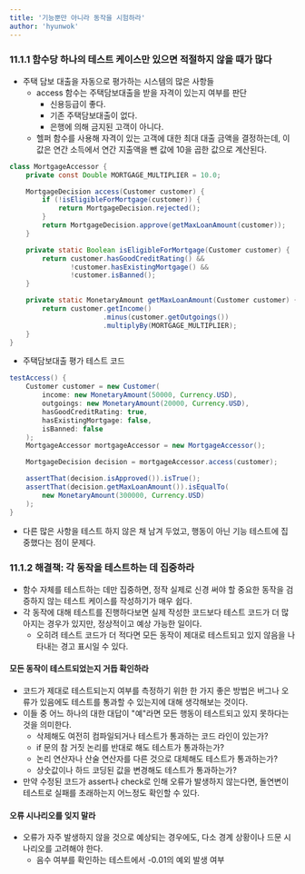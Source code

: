 ```yaml
---
title: '기능뿐만 아니라 동작을 시험하라'
author: 'hyunwok'
---
```


### 11.1.1 함수당 하나의 테스트 케이스만 있으면 적절하지 않을 때가 많다
- 주택 담보 대출을 자동으로 평가하는 시스템의 많은 사항들
    - access 함수는 주택담보대출을 받을 자격이 있는지 여부를 판단
        - 신용등급이 좋다.
        - 기존 주택담보대출이 없다.
        - 은행에 의해 금지된 고객이 아니다.
    - 헬퍼 함수를 사용해 자격이 있는 고객에 대한 최대 대출 금액을 결정하는데, 이 값은 연간 소득에서 연간 지출액을 뺀 값에 10을 곱한 값으로 계산된다.

```java 
class MortgageAccessor {
    private const Double MORTGAGE_MULTIPLIER = 10.0;

    MortgageDecision access(Customer customer) {
        if (!isEligibleForMortgage(customer)) {
            return MortgageDecision.rejected();
        }
        return MortgageDecision.approve(getMaxLoanAmount(customer));
    }

    private static Boolean isEligibleForMortgage(Customer customer) {
        return customer.hasGoodCreditRating() &&
               !customer.hasExistingMortgage() &&
               !customer.isBanned();
    }

    private static MonetaryAmount getMaxLoanAmount(Customer customer) {
        return customer.getIncome()
                       .minus(customer.getOutgoings())
                       .multiplyBy(MORTGAGE_MULTIPLIER);
    }
}
```

- 주택담보대출 평가 테스트 코드
```java incorrect
testAccess() {
    Customer customer = new Customer(
        income: new MonetaryAmount(50000, Currency.USD),
        outgoings: new MonetaryAmount(20000, Currency.USD),
        hasGoodCreditRating: true,
        hasExistingMortgage: false,
        isBanned: false
    );
    MortgageAccessor mortgageAccessor = new MortgageAccessor();

    MortgageDecision decision = mortgageAccessor.access(customer);

    assertThat(decision.isApproved()).isTrue();
    assertThat(decision.getMaxLoanAmount()).isEqualTo(
        new MonetaryAmount(300000, Currency.USD)
    );
}
```

- 다른 많은 사항을 테스트 하지 않은 채 남겨 두었고, 행동이 아닌 기능 테스트에 집중했다는 점이 문제다.

### 11.1.2 해결책: 각 동작을 테스트하는 데 집중하라 
- 함수 자체를 테스트하는 데만 집중하면, 정작 실제로 신경 써야 할 중요한 동작을 검증하지 않는 테스트 케이스를 작성하기가 매우 쉽다.
- 각 동작에 대해 테스트를 진행하다보면 실제 작성한 코드보다 테스트 코드가 더 많아지는 경우가 있지만, 정상적이고 예상 가능한 일이다.
    - 오히려 테스트 코드가 더 적다면 모든 동작이 제대로 테스트되고 있지 않음을 나타내는 경고 표시일 수 있다.

#### 모든 동작이 테스트되었는지 거듭 확인하라 
- 코드가 제대로 테스트되는지 여부를 측정하기 위한 한 가지 좋은 방법은 버그나 오류가 있음에도 테스트를 통과할 수 있는지에 대해 생각해보는 것이다.
- 이들 중 어느 하나의 대한 대답이 "예"라면 모든 행동이 테스트되고 있지 못하다는 것을 의미한다.
    - 삭제해도 여전히 컴파일되거나 테스트가 통과하는 코드 라인이 있는가?
    - if 문의 참 거짓 논리를 반대로 해도 테스트가 통과하는가?
    - 논리 연산자나 산술 연산자를 다른 것으로 대체해도 테스트가 통과하는가? 
    - 상숫값이나 하드 코딩된 값을 변경해도 테스트가 통과하는가? 
- 만약 수정된 코드가 assert나 check로 인해 오류가 발생하지 않는다면, 돌연변이 테스트로 실패를 초래하는지 어느정도 확인할 수 있다.

#### 오류 시나리오를 잊지 말라 
- 오류가 자주 발생하지 않을 것으로 예상되는 경우에도, 다소 경계 상황이나 드문 시나리오를 고려해야 한다.
    - 음수 여부를 확인하는 테스트에서 -0.01의 예외 발생 여부